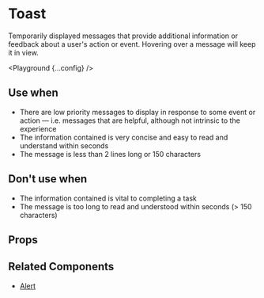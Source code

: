 
# Toast

Temporarily displayed messages that provide additional information or feedback about a user's action or event. Hovering over a message will keep it in view.

<Playground {...config} />

## Use when

- There are low priority messages to display in response to some event or action — i.e. messages that are helpful, although not intrinsic to the experience
- The information contained is very concise and easy to read and understand within seconds
- The message is less than 2 lines long or 150 characters

## Don't use when

- The information contained is vital to completing a task
- The message is too long to read and understood within seconds (> 150 characters)

## Props

<PropsTable propsConfig={config.props} />

## Related Components

- [Alert](/components/alert)
